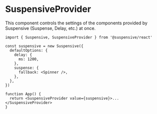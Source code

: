 
# SuspensiveProvider

This component controls the settings of the components provided by Suspensive (Suspense, Delay, etc.) at once.

```tsx
import { Suspensive, SuspensiveProvider } from '@suspensive/react'

const suspensive = new Suspensive({
  defaultOptions: {
    delay: {
      ms: 1200,
    },
    suspense: {
      fallback: <Spinner />,
    },
  },
})

function App() {
  return <SuspensiveProvider value={suspensive}>...</SuspensiveProvider>
}
```
